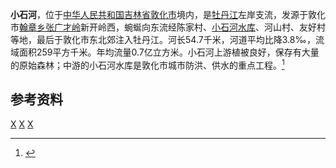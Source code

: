 {{Otheruses|小石河|other=同名或類似名的其它條目描述}}
'''小石河'''，位于[[中华人民共和国|中华人民共和国]][[吉林省|吉林省]][[敦化市|敦化市]]境内，是[[牡丹江|牡丹江]]左岸支流，发源于敦化市[[翰章乡|翰章乡]][[张广才岭|张广才岭]]新开岭西，蜿蜒向东流经陈家村、[[小石河水库|小石河水库]]、河山村、友好村等地，最后于敦化市东北郊注入牡丹江。河长54.7千米，河道平均比降3.8‰，流域面积259平方千米。年均流量0.7亿立方米。小石河上游植被良好，保存有大量的原始森林；中游的小石河水库是敦化市城市防洪、供水的重点工程。<ref name="中国河湖大典">{{cite book zh |author=《[[中国河湖大典|中国河湖大典]]》编纂委员会 |title=《中国河湖大典·黑龙江、辽河卷》 |format=M |edition=1 |location=北京 |publisher=中国水利水电出版社 |date=2014年4月 |pages=179页 |id= ISBN 978-7-5170-1950-3}}</ref>

== 参考资料 ==
{{reflist}}
[[Category:松花江水系|X]]
[[Category:吉林河流|X]]
[[Category:敦化市|X]]
